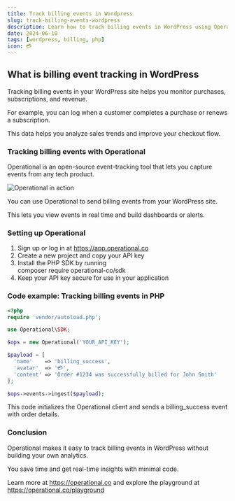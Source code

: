 ```yaml
---
title: Track billing events in Wordpress
slug: track-billing-events-wordpress
description: Learn how to track billing events in WordPress using Operational SDK for real-time analytics, reporting, and streamlined integration in minutes.
date: 2024-06-10
tags: [wordpress, billing, php]
icon: 💳
---
```


## What is billing event tracking in WordPress

Tracking billing events in your WordPress site helps you monitor purchases, subscriptions, and revenue.

For example, you can log when a customer completes a purchase or renews a subscription.

This data helps you analyze sales trends and improve your checkout flow.

### Tracking billing events with Operational

Operational is an open-source event-tracking tool that lets you capture events from any tech product.

![Operational in action](https://operational.co/images/misc/ops-usage.jpg)

You can use Operational to send billing events from your WordPress site.

This lets you view events in real time and build dashboards or alerts.

### Setting up Operational

1. Sign up or log in at https://app.operational.co  
2. Create a new project and copy your API key  
3. Install the PHP SDK by running  
   composer require operational-co/sdk  
4. Keep your API key secure for use in your application

### Code example: Tracking billing events in PHP

```php
<?php
require 'vendor/autoload.php';

use Operational\SDK;

$ops = new Operational('YOUR_API_KEY');

$payload = [
  'name'    => 'billing_success',
  'avatar'  => '💳',
  'content' => 'Order #1234 was successfully billed for John Smith'
];

$ops->events->ingest($payload);
```

This code initializes the Operational client and sends a billing_success event with order details.

### Conclusion

Operational makes it easy to track billing events in WordPress without building your own analytics.

You save time and get real-time insights with minimal code.

Learn more at https://operational.co and explore the playground at https://operational.co/playground